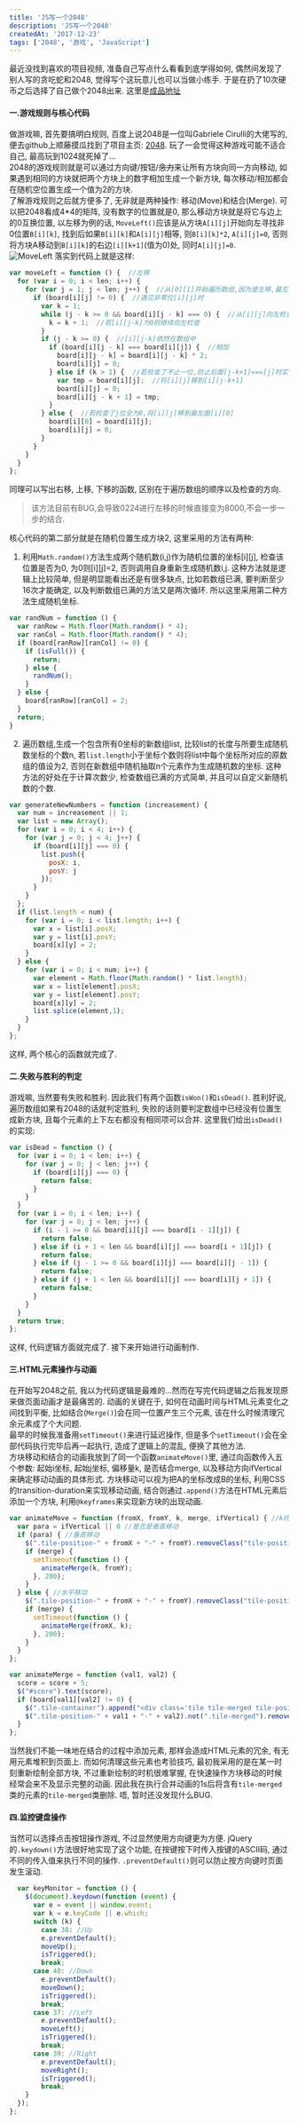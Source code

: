 ```yaml
---
title: 'JS写一个2048'
description: 'JS写一个2048'
createdAt: '2017-12-23'
tags: ['2048', '游戏', 'JavaScript']
---
```


最近没找到喜欢的项目视频, 准备自己写点什么看看到底学得如何, 偶然间发现了别人写的贪吃蛇和2048, 觉得写个这玩意儿也可以当做小练手. 于是在扔了10次硬币之后选择了自己做个2048出来. 这里是[成品地址](#/practice/2048)  
#### 一.游戏规则与核心代码
做游戏嘛, 首先要搞明白规则, 百度上说2048是一位叫Gabriele Cirulli的大佬写的, 便去github上顺藤摸瓜找到了项目主页: [2048](http://gabrielecirulli.github.io/2048/). 玩了一会觉得这种游戏可能不适合自己, 最高玩到1024就死掉了...  
2048的游戏规则就是可以通过方向键/按钮/~~念力~~来让所有方块向同一方向移动, 如果遇到相同的方块就把两个方块上的数字相加生成一个新方块, 每次移动/相加都会在随机空位置生成一个值为2的方块.  
了解游戏规则之后就方便多了, 无非就是两种操作: 移动(Move)和结合(Merge). 可以把2048看成4*4的矩阵, 没有数字的位置就是0, 那么移动方块就是将它与边上的0互换位置, 以左移为例的话, `MoveLeft()`应该是从方块`A[i][j]`开始向左寻找非0位置`B[i][k]`, 找到后如果`B[i][k]`和`A[i][j]`相等, 则`B[i][k]*2`, `A[i][j]=0`, 否则将方块A移动到`B[i][k]`的右边`[i][k+1]`(值为0)处, 同时`A[i][j]=0`.  
![MoveLeft](../assets/images/17-12-23-moveleft.png)
落实到代码上就是这样:  
``` js
var moveLeft = function () {  //左移
  for (var i = 0; i < len; i++) {
    for (var j = 1; j < len; j++) {  //从[0][1]开始遍历数组,因为是左移,最左面一行不用检查
      if (board[i][j] != 0) {  //遇见非零位[i][j]时
        var k = 1;
        while (j - k >= 0 && board[i][j - k] === 0) {  //从[i][j]向左检查k位
          k = k + 1;  //若[i][j-k]为0则继续向左检查
        }
        if (j - k >= 0) {  //[i][j-k]依然在数组中
          if (board[i][j - k] === board[i][j]) {  //相加
            board[i][j - k] = board[i][j - k] * 2;
            board[i][j] = 0;
          } else if (k > 1) {  //若检查了不止一位,防止后面[j-k+1]===[j]时实际上没有移动
            var tmp = board[i][j];  //将[i][j]移到[i][j-k+1]
            board[i][j] = 0;
            board[i][j - k + 1] = tmp;
          }
        } else {  //若检查了j位全为0,将[i][j]移到最左面[i][0]
          board[i][0] = board[i][j];
          board[i][j] = 0;
        }
      }
    }
  }
};
```
同理可以写出右移, 上移, 下移的函数, 区别在于遍历数组的顺序以及检查的方向.  
>该方法目前有BUG,会导致0224进行左移的时候直接变为8000,不会一步一步的结合.  

核心代码的第二部分就是在随机位置生成方块2, 这里采用的方法有两种:  
1. 利用`Math.random()`方法生成两个随机数(i,j)作为随机位置的坐标[i][j], 检查该位置是否为0, 为0则[i][j]=2, 否则调用自身重新生成随机数i,j. 这种方法就是逻辑上比较简单, 但是明显能看出还是有很多缺点, 比如若数组已满, 要判断至少16次才能确定, 以及判断数组已满的方法又是两次循环. 所以这里采用第二种方法生成随机坐标.  
``` js
var randNum = function () {
  var ranRow = Math.floor(Math.random() * 4);
  var ranCol = Math.floor(Math.random() * 4);
  if (board[ranRow][ranCol] != 0) {
    if (isFull()) {
      return;
    } else {
      randNum();
    }
  } else {
    board[ranRow][ranCol] = 2;
  }
  return;
}
```
2. 遍历数组,生成一个包含所有0坐标的新数组list, 比较list的长度与所要生成随机数坐标的个数n, 若`list.length`小于坐标个数则将list中每个坐标所对应的原数组的值设为2, 否则在新数组中随机抽取n个元素作为生成随机数的坐标. 这种方法的好处在于计算次数少, 检查数组已满的方式简单, 并且可以自定义新随机数的个数.  
``` js
var generateNewNumbers = function (increasement) {
  var num = increasement || 1;
  var list = new Array();
  for (var i = 0; i < 4; i++) {
    for (var j = 0; j < 4; j++) {
      if (board[i][j] === 0) {
        list.push({
          posX: i,
          posY: j
        });
      }
    }
  };
  if (list.length < num) {
    for (var i = 0; i < list.length; i++) {
      var x = list[i].posX;
      var y = list[i].posY;
      board[x][y] = 2;
    }
  } else {
    for (var i = 0; i < num; i++) {
      var element = Math.floor(Math.random() * list.length);
      var x = list[element].posX;
      var y = list[element].posY;
      board[x][y] = 2;
      list.splice(element,1);
    }
  }
};
```
这样, 两个核心的函数就完成了.  
#### 二.失败与胜利的判定
游戏嘛, 当然要有失败和胜利. 因此我们有两个函数`isWon()`和`isDead()`. 胜利好说, 遍历数组如果有2048的话就判定胜利, 失败的话则要判定数组中已经没有位置生成新方块, 且每个元素的上下左右都没有相同项可以合并. 这里我们给出`isDead()`的实现:  
``` js
var isDead = function () {
  for (var i = 0; i < len; i++) {
    for (var j = 0; j < len; j++) {
      if (board[i][j] === 0) {
        return false;
      }
    }
  }
  for (var i = 0; i < len; i++) {
    for (var j = 0; j < len; j++) {
      if (i - 1 >= 0 && board[i][j] === board[i - 1][j]) {
        return false;
      } else if (i + 1 < len && board[i][j] === board[i + 1][j]) {
        return false;
      } else if (j - 1 >= 0 && board[i][j] === board[i][j - 1]) {
        return false;
      } else if (j + 1 < len && board[i][j] === board[i][j + 1]) {
        return false;
      }
    }
  }
  return true;
};
```
这样, 代码逻辑方面就完成了. 接下来开始进行动画制作.  
#### 三.HTML元素操作与动画
在开始写2048之前, 我以为代码逻辑是最难的...然而在写完代码逻辑之后我发现原来做页面动画才是最痛苦的. 动画的关键在于, 如何在动画时间与HTML元素变化之间找到平衡, 比如结合(`Merge()`)会在同一位置产生三个元素, 该在什么时候清理冗余元素成了个大问题.  
最早的时候我准备用`setTimeout()`来进行延迟操作, 但是多个`setTimeout()`会在全部代码执行完毕后再一起执行, 造成了逻辑上的混乱, 便换了其他方法.  
方块移动和结合的动画我放到了同一个函数`animateMove()`里, 通过向函数传入五个参数: 起始i坐标, 起始j坐标, 偏移量k, 是否结合merge, 以及移动方向ifVertical来确定移动动画的具体形式. 方块移动可以视为把A的坐标改成B的坐标, 利用CSS的transition-duration来实现移动动画, 结合则通过`.append()`方法在HTML元素后添加一个方块, 利用`@keyframes`来实现新方块的出现动画.  
``` js
var animateMove = function (fromX, fromY, k, merge, ifVertical) { //k终点坐标
  var para = ifVertical || 0 //是否是垂直移动
  if (para) { //垂直移动
    $(".tile-position-" + fromX + "-" + fromY).removeClass("tile-position-" + fromX + "-" + fromY).addClass("tile-position-" + k + "-" + fromY);
    if (merge) {
      setTimeout(function () {
        animateMerge(k, fromY);
      }, 200);
    }
  } else { //水平移动
    $(".tile-position-" + fromX + "-" + fromY).removeClass("tile-position-" + fromX + "-" + fromY).addClass("tile-position-" + fromX + "-" + k);
    if (merge) {
      setTimeout(function () {
        animateMerge(fromX, k);
      }, 200);
    }
  }
};

var animateMerge = function (val1, val2) {
  score = score + 5;
  $("#score").text(score);
  if (board[val1][val2] != 0) {
    $(".tile-container").append("<div class='tile tile-merged tile-position-" + val1 + "-" + val2 + "'><div class='inner-val val-" + board[val1][val2] + "'>" + board[val1][val2] + "</div></div>");
    $(".tile-position-" + val1 + "-" + val2).not(".tile-merged").remove();
  }
};
```
当然我们不能一味地在结合的过程中添加元素, 那样会造成HTML元素的冗余, 有无用元素堆积到页面上. 而如何清理这些元素也考验技巧, 最初我采用的是在某一时刻重新绘制全部方块, 不过重新绘制的时机很难掌握, 在快速操作方块移动的时候经常会来不及显示完整的动画. 因此我在执行合并动画的1s后将含有`tile-merged`类的元素的`tile-merged`类删除. 唔, 暂时还没发现什么BUG.  
#### 四.监控键盘操作
当然可以选择点击按钮操作游戏, 不过显然使用方向键更为方便. jQuery的`.keydown()`方法很好地实现了这个功能, 在按键按下时传入按键的ASCII码, 通过不同的传入值来执行不同的操作. `.preventDefault()`则可以防止按方向键时页面发生滚动.  
``` js
  var keyMonitor = function () {
    $(document).keydown(function (event) {
      var e = event || window.event;
      var k = e.keyCode || e.which;
      switch (k) {
        case 38: //Up
        e.preventDefault();
        moveUp();
        isTriggered();
        break;
      case 40: //Down
        e.preventDefault();
        moveDown();
        isTriggered();
        break;
      case 37: //Left
        e.preventDefault();
        moveLeft();
        isTriggered();
        break;
      case 39: //Right
        e.preventDefault();
        moveRight();
        isTriggered();
        break;
    }
  });
};
```